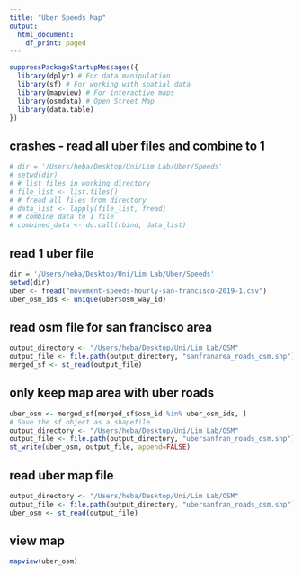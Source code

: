 ```yaml
---
title: "Uber Speeds Map"
output:
  html_document:
    df_print: paged
---
```


```r
suppressPackageStartupMessages({
  library(dplyr) # For data manipulation
  library(sf) # For working with spatial data
  library(mapview) # For interactive maps
  library(osmdata) # Open Street Map
  library(data.table)
})
```

## crashes - read all uber files and combine to 1
```r
# dir = '/Users/heba/Desktop/Uni/Lim Lab/Uber/Speeds'
# setwd(dir)
# # list files in working directory
# file_list <- list.files()
# # fread all files from directory
# data_list <- lapply(file_list, fread)
# # combine data to 1 file
# combined_data <- do.call(rbind, data_list)
```

## read 1 uber file 
```r
dir = '/Users/heba/Desktop/Uni/Lim Lab/Uber/Speeds'
setwd(dir)
uber <- fread("movement-speeds-hourly-san-francisco-2019-1.csv")
uber_osm_ids <- unique(uber$osm_way_id)
```
## read osm file for san francisco area
```r
output_directory <- "/Users/heba/Desktop/Uni/Lim Lab/OSM"
output_file <- file.path(output_directory, "sanfranarea_roads_osm.shp")
merged_sf <- st_read(output_file)
```
## only keep map area with uber roads
```r
uber_osm <- merged_sf[merged_sf$osm_id %in% uber_osm_ids, ]
# Save the sf object as a shapefile
output_directory <- "/Users/heba/Desktop/Uni/Lim Lab/OSM"
output_file <- file.path(output_directory, "ubersanfran_roads_osm.shp")
st_write(uber_osm, output_file, append=FALSE)
```

## read uber map file
```r
output_directory <- "/Users/heba/Desktop/Uni/Lim Lab/OSM"
output_file <- file.path(output_directory, "ubersanfran_roads_osm.shp")
uber_osm <- st_read(output_file)
```
## view map
```r
mapview(uber_osm)
```
